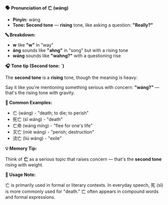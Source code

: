 **🗣️ Pronunciation of 亡 (wáng)**

- **Pinyin:** wáng
- **Tone: Second tone** — **rising** tone, like asking a question: **"Really?"**

**🔤 Breakdown:**

- **w** like **"w"** in "way"
- **áng** sounds like **"ahng"** in "song" but with a rising tone
- **wáng** sounds like **"wahng?"** with a questioning rise

**🎧 Tone tip (Second tone: ˊ)**

The **second tone** is a **rising** tone, though the meaning is heavy:

Say it like you're mentioning something serious with concern: **"wáng?"** — that's the rising tone
with gravity.

**📝 Common Examples:**

- 亡 (wáng) - "death; to die; to perish"
- 死亡 (sǐ wáng) - "death"
- 亡命 (wáng míng) - "flee for one's life"
- 灭亡 (miè wáng) - "perish; destruction"
- 流亡 (liú wáng) - "exile"

**💡 Memory Tip:**

Think of **亡** as a serious topic that raises concern — that's the **second tone** rising with
weight.

**📍 Usage Note:**

亡 is primarily used in formal or literary contexts. In everyday speech, 死 (sǐ) is more commonly
used for "death." 亡 often appears in compound words and formal expressions.
